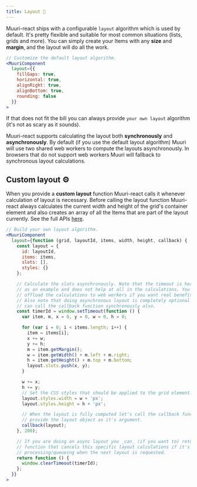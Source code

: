 ```yaml
---
title: Layout 📐
---
```


Muuri-react ships with a configurable `layout` algorithm which is used by default. It's pretty flexible and suitable for most common situations (lists, grids and more). You can simply create your Items with any **size** and **margin**, and the layout will do all the work.

```jsx
// Customize the default layout algorithm.
<MuuriComponent
  layout={{
    fillGaps: true,
    horizontal: true,
    alignRight: true,
    alignBottom: true,
    rounding: false
  }}
>
```

If that does not fit the bill you can always provide `your own layout` algorithm (it's not as scary as it sounds).

Muuri-react supports calculating the layout both **synchronously** and **asynchronously**. By default (if you use the default layout algorithm) Muuri will use two shared web workers to compute the layouts asynchronously. In browsers that do not support web workers Muuri will fallback to synchronous layout calculations.

## Custom layout ⚙️

When you provide a **custom layout** function Muuri-react calls it whenever calculation of layout is necessary. Before calling the layout function Muuri-react always calculates the current width and height of the grid's container element and also creates an array of all the Items that are part of the layout currently. See the full APIs [here](../api-reference/muuricomponent#layout).

```jsx
// Build your own layout algorithm.
<MuuriComponent
  layout={function (grid, layoutId, items, width, height, callback) {
    const layout = {
      id: layoutId,
      items: items,
      slots: [],
      styles: {}
    };

    // Calculate the slots asynchronously. Note that the timeout is here only
    // as an example and does not help at all in the calculations. You should
    // offload the calculations to web workers if you want real benefits.
    // Also note that doing asynchronous layout is completely optional and you
    // can call the callback function synchronously also.
    const timerId = window.setTimeout(function () {
      var item, m, x = 0, y = 0, w = 0, h = 0;

      for (var i = 0; i < items.length; i++) {
        item = items[i];
        x += w;
        y += h;
        m = item.getMargin();
        w = item.getWidth() + m.left + m.right;
        h = item.getHeight() + m.top + m.bottom;
        layout.slots.push(x, y);
      }

      w += x;
      h += y;
      // Set the CSS styles that should be applied to the grid element.
      layout.styles.width = w + 'px';
      layout.styles.height = h + 'px';

      // When the layout is fully computed let's call the callback function and
      // provide the layout object as it's argument.
      callback(layout);
    }, 200);

    // If you are doing an async layout you _can_ (if you want to) return a
    // function that cancels this specific layout calculations if it's still
    // processing/queueing when the next layout is requested.
    return function () {
      window.clearTimeout(timerId);
    };
  }}
>
```
